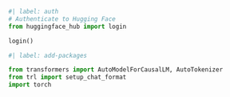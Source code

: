 ```python
#| label: auth
# Authenticate to Hugging Face
from huggingface_hub import login

login()
```

```python
#| label: add-packages

from transformers import AutoModelForCausalLM, AutoTokenizer
from trl import setup_chat_format
import torch

```